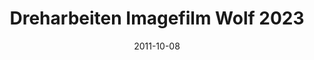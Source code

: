 ---
title: Dreharbeiten Imagefilm Wolf 2023
date: 2011-10-08
image: "/images/mcv/wolf2.jpeg"
width: 1125
height: 1500
---